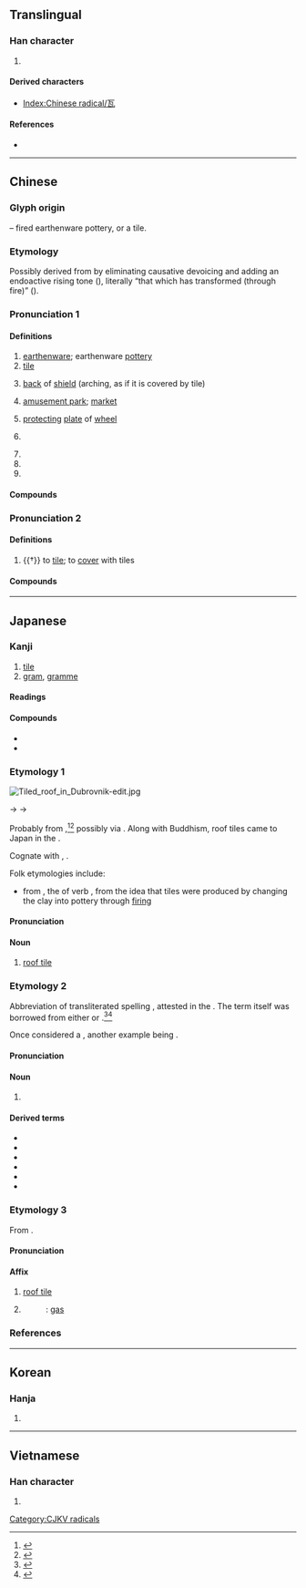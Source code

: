 {{character info/new}}
==Translingual==
{{stroke order|type=animate}}

===Han character===
{{Han char|rn=98|rad=瓦|as=00|sn=5|snj=5|snm=4|four=10717|canj=MVNI|ids=⿵⿸⿱一𠄌㇈丶(G),⿵⿸⿱丅㇀㇈丶(HTJKV)}}

# {{mul-kangxi radical-def}}

====Derived characters====
* [[Index:Chinese radical/瓦]]

====References====
* {{Han ref|kx=0747.360|dkj=21438|dj=1156.050|hdz=21421.030|uh=74E6|ud=29926|bh=A5CB|bd=42443}}

----

==Chinese==
{{zh-forms|alt=𪜂}}

===Glyph origin===
{{Han etym}}
{{liushu|p}} – fired earthenware pottery, or a tile.

===Etymology===
Possibly derived from {{och-l|化|to transform}} by eliminating causative devoicing and adding an endoactive rising tone ({{zh-l|*上聲}}), literally “that which has transformed (through fire)” ({{zh-ref|Schuessler, 2007}}).

===Pronunciation 1===
{{zh-pron
|m=wǎ
|m-s=
|c=ngaa5
|c-t=
|g=
|h=pfs=ngá;gd=nga3
|j=
|mb=uà
|md=nguâ/nguā
|md_note=nguâ - colloquial (“tile”); nguā - literary (“watt”)
|mn=xm,zz,kh,tp,tn,sx,yl,hc,tc:hiā/km,mg:hōa/qz,lk:hiǎ/lk:hǒa/xm,qz:góa/óa
|mn_note=hiā/huā/hiǎ/hǒa - vernacular; góa - literary; óa - literary (Zhangzhou, Taiwan), common variant (Xiamen, Quanzhou)
|mn-t=hia6/ua1
|mn-t_note=hia6 - vernacular; ua1 - literary
|w=3ngo
|x=
|mc=1
|oc=1,1
|cat=n
}}

====Definitions====
{{zh-hanzi}}

# [[earthenware]]; earthenware [[pottery]]
# [[tile]] {{gloss|roof covering}}
# {{lb|zh|historical}} [[back]] of [[shield]] (arching, as if it is covered by tile)
# {{lb|zh|historical}} [[amusement park]]; [[market]]
# {{lb|zh|historical|dialectal}} [[protecting]] [[plate]] of [[wheel]]
# {{lb|zh|music}} {{zh-alt-name|土|[[earth]]}}
# {{n-g|Ancient placename in modern {{w|Hua County}}, [[Henan]].}}
# {{zh-short|瓦特|[[watt]]}}
# {{surname|zh}}

====Compounds====
{{zh-der|三瓦兩舍|三瓦四舍|努瓦克肖特|上無片瓦遮身，下無立錐之地|丟下瓦磚兒，一個個要著地|丟磚料瓦|伊洛瓦底江|催淚瓦斯|冰散瓦解|冰消瓦解|化瓦糧|千瓦|千瓦時|南瓦子|反打瓦|史瓦濟蘭|吃瓦片兒|各人自掃檐前雪，莫管他家瓦上霜|瓦努阿圖|各人自掃門前雪，休管他人瓦上霜|各人自掃門前雪，莫管他家瓦上霜|吐瓦魯|哈瓦那|單浪瓦房子|土崩瓦解|土雞瓦犬|木瓦|大小金瓦寺|天然瓦斯|密涅瓦|寧可玉碎，不為瓦全|寧可玉碎，不能瓦全|寧為玉碎，不為瓦全|小青瓦|屋瓦|弄瓦|弄瓦之喜|德拉瓦河|打瓦|摩爾多瓦|日內瓦|日內瓦公約|明瓦|望風瓦解|朱瓦碧甍|朱甍碧瓦|板瓦|根椽片瓦|毀方瓦合|毀瓦畫墁|毒瓦斯|泥瓦匠|泥豬瓦狗|液化瓦斯|液體瓦斯|添磚加瓦|滴水瓦|片瓦根椽|片瓦無存|琉璃瓦|瓦全|瓦剌|瓦匠|瓦合|瓦合之卒|瓦器|瓦器蚌盤|瓦圈|瓦塊|瓦壟|瓦壟子|瓦子|瓦屋|瓦市|瓦影龜魚|瓦斯|瓦斯中毒|瓦斯彈|瓦斯槍|瓦斯爐|瓦斯車|瓦松|瓦棺篆鼎|瓦楞|瓦楞子|瓦楞帽|瓦楞紙|瓦溝|瓦灶繩床|瓦片|瓦特|瓦特表|瓦獸|瓦當|瓦當文|瓦盆|瓦碴兒|瓦礫|瓦窯|瓦罐|瓦罐不離井上破|瓦舍|瓦解|瓦解冰泮|瓦解冰消|瓦解冰銷|瓦解土崩|瓦解星散|瓦解星飛|瓦解雲散|瓦釜之鳴|瓦釜雷鳴|瓷瓦兒|石棉瓦|破瓦頹垣|硯瓦|碧瓦|碧瓦朱甍|磚瓦|窩瓦河|繩床瓦灶|纍瓦結繩|缸瓦|薩爾瓦多|蘇瓦|虛舟飄瓦|赤瓦不剌海|銅瓦|阿瓦|陶犬瓦雞|雷鳴瓦釜|青瓦臺|飛磚擲瓦|鴛鴦瓦|斯里賈亞瓦德納普拉科特|七十瓦上霜，八十不稀奇|圖瓦|瓦石峽|納瓦|英阿瓦提|雅瓦|扎瓦|喀瓦克}}

===Pronunciation 2===
{{zh-pron
|m=wà
|c=ngaa6
|mn-t=huê7
|dial=n
|mc=2
|oc=n,2
|cat=v
}}

====Definitions====
{{zh-hanzi}}

# {{†}} to [[tile]]; to [[cover]] with tiles

====Compounds====
{{zh-der|瓦刀}}

{{zh-cat|Intermediate}}

----

==Japanese==

===Kanji===
{{ja-kanji|grade=|rs=瓦00}}
# [[tile]]
# [[gram]], [[gramme]]

====Readings====
{{ja-readings
|goon=げ<げ<ぐゑ
|kanon=が<ぐわ
|kun=かわら-<かはら-, グラム-
}}

====Compounds====
{{der-top|Compounds}}
* {{ja-r|瓦%解|が%かい|[[collapse]], [[downfall]]}}
* {{ja-r|瓦%礫|が%れき|[[rubble]], [[wreckage]]}}
{{der-bottom}}

===Etymology 1===
[[Image:Tiled roof in Dubrovnik-edit.jpg|thumb]]
{{ja-kanjitab|かわら|yomi=kun}}

{{IPAchar|/kapara/}} → {{IPAchar|/kaɸara/}} → {{IPAchar|/kawara/}}

Probably from {{der|ja|sa|sort=かわら|कपाल||cup, bowl, skull}},<ref name="DJR">{{R:Daijirin}}</ref><ref name="KDJ">{{R:Kokugo Dai Jiten}}</ref>  possibly via {{ltc-l|迦波羅|id=2,1,1}}.  Along with Buddhism, roof tiles came to Japan in the {{w|Asuka period}}.

Cognate with {{m|ja|骨}}, {{m|ja|䯊|tr=kawara||a bone, particularly a covering bone such as a skull or kneecap}}.

Folk etymologies include:
* from {{m|ja|変わる|変わら|tr=kawara}}, the {{m|ja|未然形|tr=mizenkei||incomplete form}} of verb {{m|ja|変わる|tr=kawaru||to change}}, from the idea that tiles were produced by changing the clay into pottery through [[firing]]

====Pronunciation====
{{ja-pron|yomi=k|かわら|acc=0|acc_ref=DJR}}

====Noun====
{{ja-noun|かわら|hhira=かはら}}

# [[roof tile]]

===Etymology 2===
Abbreviation of transliterated {{ja-ateji|sort=くらむ'}} spelling {{ja-r|瓦%蘭%姆|グ%ラ%ム}}, attested in the {{w|Meiji period}}.  The term {{ja-r|グラム}} itself was borrowed from either {{bor|ja|en|gram}} or {{bor|ja|fr|gramme}}.<ref name="DJR">{{R:Daijirin}}</ref><ref name="KDJ">{{R:Kokugo Dai Jiten}}</ref>

Once considered a {{m|ja|国字|tr=kokuji||national character|pos=a kanji coined in Japan}}, another example being {{ja-r|瓲|トン|[[ton]], [[tonne]]}}.

====Pronunciation====
{{ja-pron|yomi=irr|グラム|acc=1|acc_ref=DJR}}

====Noun====
{{ja-noun|グラム}}

# {{lb|ja|dated}} {{n-g|symbol for [[gram]], [[gramme]]}}

====Derived terms====
{{der-top|Terms derived from グラム}}
*{{ja-r|瓲|ミリグラム|[[milligram]], [[milligramme]]}}
*{{ja-r|甅|センチグラム|[[centigram]], [[centigramme]]}}
*{{ja-r|瓰|デシグラム|[[decigram]], [[decigramme]]}}
*{{ja-r|瓧|デカグラム|[[decagram]], [[decagramme]]}}
*{{ja-r|瓸|ヘクトグラム|[[hectogram]], [[hectogramme]]}}
*{{ja-r|瓩|キログラム|[[kilogram]], [[kilogramme]]}}
{{der-bottom}}

===Etymology 3===
{{ja-kanjitab|が|yomi=on}}
From {{der|ja|ltc|sort=か'|-}} {{ltc-l|瓦}}.

====Pronunciation====
{{ja-pron|が|y=on}}

====Affix====
{{ja-pos|affix|が|hhira=ぐわ}}

# [[roof tile]]
# {{n-g|Used phonetically.}}
#: {{ja-r|瓦斯|ガス}}: [[gas]]

===References===
<references/>

----

==Korean==

===Hanja===
{{ko-hanja/new|기와|와}}

# {{rfdef|ko|sort=瓦00}}

----

==Vietnamese==

===Han character===
{{vi-hantu|[[ngõa]], [[ngói]], [[ngoa]]|rs=瓦00}}

# {{rfdef|vi|sort=瓦00}}

[[Category:CJKV radicals]]